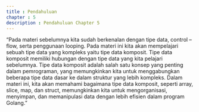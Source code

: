 ```yaml
---
title : Pendahuluan
chapter : 5
description : Pendahuluan Chapter 5
---
```


<Card>
“Pada materi sebelumnya kita sudah berkenalan dengan tipe data, control – flow, 
serta penggunaan looping. Pada materi ini kita akan mempelajari sebuah tipe data 
yang kompleks yaitu tipe data komposit. Tipe data komposit memiliki hubungan 
dengan tipe data yang kita pelajari sebelumnya. Tipe data komposit adalah salah 
satu konsep yang penting dalam pemrograman, yang memungkinkan kita untuk 
menggabungkan beberapa tipe data dasar ke dalam struktur yang lebih kompleks. 
Dalam materi ini, kita akan memahami bagaimana tipe data komposit, seperti array, 
slice, map, dan struct, memungkinkan kita untuk mengorganisasi, menyimpan, dan 
memanipulasi data dengan lebih efisien dalam program Golang.”
</Card>